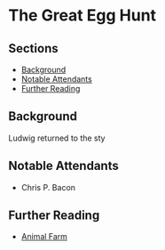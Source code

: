 # The Great Egg Hunt

## Sections

- [Background](#background)
- [Notable Attendants](#notable-attendants)
- [Further Reading](#futher-reading)

## Background

Ludwig returned to the sty

## Notable Attendants

- Chris P. Bacon

## Further Reading

- [Animal Farm](https://en.wikipedia.org/wiki/Animal_Farm)
